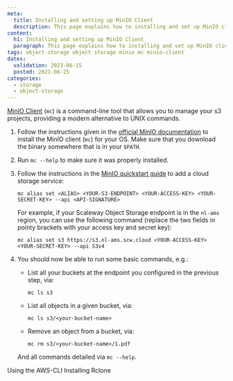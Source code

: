 ```yaml
---
meta:
  title: Installing and setting up MinIO Client
  description: This page explains how to installing and set up MinIO client.
content:
  h1: Installing and setting up MinIO Client
  paragraph: This page explains how to installing and set up MinIO client.
tags: object-storage object storage minio mc minio-client
dates:
  validation: 2023-06-15
  posted: 2021-08-25
categories:
  - storage
  - object-storage
---
```


<Macro id="iam-requirements" />

[MinIO Client](https://min.io/docs/minio/linux/reference/minio-mc.html) (`mc`) is a command-line tool that allows you to manage your s3 projects, providing a modern alternative to UNIX commands.

1. Follow the instructions given in the [official MinIO documentation](https://min.io/docs/minio/linux/reference/minio-mc.html#id2) to install the MinIO client (`mc`) for your OS.
    <Message type="note">
    Make sure that you download the binary somewhere that is in your `$PATH`.
    </Message>
2. Run `mc --help` to make sure it was properly installed.
3. Follow the instructions in the [MinIO quickstart guide](https://min.io/docs/minio/linux/reference/minio-mc.html#id2) to add a cloud storage service:
    ```
    mc alias set <ALIAS> <YOUR-S3-ENDPOINT> <YOUR-ACCESS-KEY> <YOUR-SECRET-KEY> --api <API-SIGNATURE>
    ```

    For example, if your Scaleway Object Storage endpoint is in the `nl-ams` region, you can use the following command (replace the two fields in pointy brackets with your access key and secret key):

    ```
    mc alias set s3 https://s3.nl-ams.scw.cloud <YOUR-ACCESS-KEY> <YOUR-SECRET-KEY> --api S3v4
    ```
4. You should now be able to run some basic commands, e.g.:
    - List all your buckets at the endpoint you configured in the previous step, via:
        ```
        mc ls s3
        ```

    - List all objects in a given bucket, via:
        ```
        mc ls s3/<your-bucket-name>
        ```

    - Remove an object from a bucket, via:
        ```
        mc rm s3/<your-bucket-name>/1.pdf
        ```

    And all commands detailed via `mc --help`.



<Navigation title="See Also">
  <PreviousButton to="/storage/object/api-cli/object-storage-aws-cli">Using the AWS-CLI</PreviousButton>
  <NextButton to="/storage/object/api-cli/installing-rclone/">Installing Rclone</NextButton>
</Navigation>

